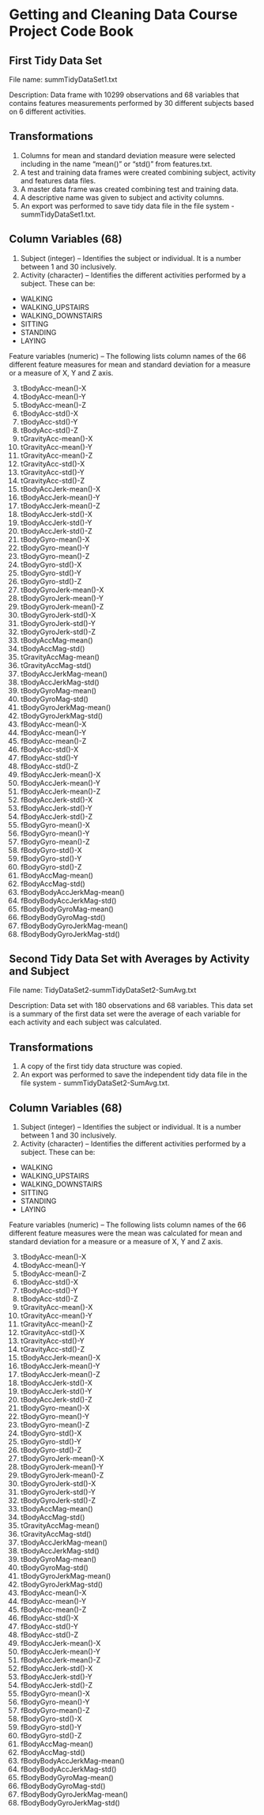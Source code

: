 Getting and Cleaning Data Course Project Code Book
========================================================

First Tidy Data Set
-------------------------------------------------------

File name: summTidyDataSet1.txt

Description: Data frame with 10299 observations and 68 variables that contains features measurements performed by 
30 different subjects based on 6 different activities.

## Transformations
1. Columns for mean and standard deviation measure were selected including in the name "mean()" or "std()" from
features.txt.
2. A test and training data frames were created combining subject, activity and features data files.
3. A master data frame was created combining test and training data.
4. A descriptive name was given to subject and activity columns.
5. An export was performed to save tidy data file in the file system - summTidyDataSet1.txt.

## Column Variables (68)
1.  Subject (integer) – Identifies the subject or individual. It is a number between 1 and 30 inclusively.
2.	Activity (character) – Identifies the different activities performed by a subject.  These can be:

* WALKING
* WALKING_UPSTAIRS
* WALKING_DOWNSTAIRS
* SITTING
* STANDING
* LAYING

Feature variables (numeric) – The following lists column names of the 66 different feature measures for mean and standard deviation for a measure or a measure of X, Y and Z axis.

3.	tBodyAcc-mean()-X          
4.	tBodyAcc-mean()-Y
5.	tBodyAcc-mean()-Z
6.	tBodyAcc-std()-X           
7.	tBodyAcc-std()-Y
8.	tBodyAcc-std()-Z
9.	tGravityAcc-mean()-X       
10.	tGravityAcc-mean()-Y
11.	tGravityAcc-mean()-Z
12.	tGravityAcc-std()-X        
13.	tGravityAcc-std()-Y
14.	tGravityAcc-std()-Z         
15.	tBodyAccJerk-mean()-X      
16.	tBodyAccJerk-mean()-Y       
17.	tBodyAccJerk-mean()-Z       
18.	tBodyAccJerk-std()-X       
19.	tBodyAccJerk-std()-Y        
20.	tBodyAccJerk-std()-Z        
21.	tBodyGyro-mean()-X         
22.	tBodyGyro-mean()-Y          
23.	tBodyGyro-mean()-Z          
24.	tBodyGyro-std()-X          
25.	tBodyGyro-std()-Y           
26.	tBodyGyro-std()-Z           
27.	tBodyGyroJerk-mean()-X     
28.	tBodyGyroJerk-mean()-Y      
29.	tBodyGyroJerk-mean()-Z      
30.	tBodyGyroJerk-std()-X      
31.	tBodyGyroJerk-std()-Y       
32.	tBodyGyroJerk-std()-Z       
33.	tBodyAccMag-mean()         
34.	tBodyAccMag-std()           
35.	tGravityAccMag-mean()       
36.	tGravityAccMag-std()       
37.	tBodyAccJerkMag-mean()      
38.	tBodyAccJerkMag-std()       
39.	tBodyGyroMag-mean()        
40.	tBodyGyroMag-std()          
41.	tBodyGyroJerkMag-mean()     
42.	tBodyGyroJerkMag-std()     
43.	fBodyAcc-mean()-X           
44.	fBodyAcc-mean()-Y           
45.	fBodyAcc-mean()-Z          
46.	fBodyAcc-std()-X            
47.	fBodyAcc-std()-Y            
48.	fBodyAcc-std()-Z           
49.	fBodyAccJerk-mean()-X       
50.	fBodyAccJerk-mean()-Y       
51.	fBodyAccJerk-mean()-Z      
52.	fBodyAccJerk-std()-X        
53.	fBodyAccJerk-std()-Y        
54.	fBodyAccJerk-std()-Z       
55.	fBodyGyro-mean()-X          
56.	fBodyGyro-mean()-Y          
57.	fBodyGyro-mean()-Z         
58.	fBodyGyro-std()-X           
59.	fBodyGyro-std()-Y           
60.	fBodyGyro-std()-Z          
61.	fBodyAccMag-mean()          
62.	fBodyAccMag-std()           
63.	fBodyBodyAccJerkMag-mean() 
64.	fBodyBodyAccJerkMag-std()   
65.	fBodyBodyGyroMag-mean()     
66.	fBodyBodyGyroMag-std()     
67.	fBodyBodyGyroJerkMag-mean() 
68.	fBodyBodyGyroJerkMag-std()


Second Tidy Data Set with Averages by Activity and Subject
-------------------------------------------------------

File name: TidyDataSet2-summTidyDataSet2-SumAvg.txt  

Description: Data set with 180 observations and 68 variables. This data set is a summary of the first data set were the average of each variable for each activity and each subject was calculated.

## Transformations
1. A copy of the first tidy data structure was copied.
2. An export was performed to save the independent tidy data file in the file system - summTidyDataSet2-SumAvg.txt.

## Column Variables (68)
1.  Subject (integer) – Identifies the subject or individual. It is a number between 1 and 30 inclusively.
2.  Activity (character) – Identifies the different activities performed by a subject.  These can be:

* WALKING
* WALKING_UPSTAIRS
* WALKING_DOWNSTAIRS
* SITTING
* STANDING
* LAYING

Feature variables (numeric) – The following lists column names of the 66 different feature measures were the mean was calculated for mean and standard deviation for a measure or a measure of X, Y and Z axis.

3.	tBodyAcc-mean()-X          
4.	tBodyAcc-mean()-Y
5.	tBodyAcc-mean()-Z
6.	tBodyAcc-std()-X           
7.	tBodyAcc-std()-Y
8.	tBodyAcc-std()-Z
9.	tGravityAcc-mean()-X       
10.	tGravityAcc-mean()-Y
11.	tGravityAcc-mean()-Z
12.	tGravityAcc-std()-X        
13.	tGravityAcc-std()-Y
14.	tGravityAcc-std()-Z         
15.	tBodyAccJerk-mean()-X      
16.	tBodyAccJerk-mean()-Y       
17.	tBodyAccJerk-mean()-Z       
18.	tBodyAccJerk-std()-X       
19.	tBodyAccJerk-std()-Y        
20.	tBodyAccJerk-std()-Z        
21.	tBodyGyro-mean()-X         
22.	tBodyGyro-mean()-Y          
23.	tBodyGyro-mean()-Z          
24.	tBodyGyro-std()-X          
25.	tBodyGyro-std()-Y           
26.	tBodyGyro-std()-Z           
27.	tBodyGyroJerk-mean()-X     
28.	tBodyGyroJerk-mean()-Y      
29.	tBodyGyroJerk-mean()-Z      
30.	tBodyGyroJerk-std()-X      
31.	tBodyGyroJerk-std()-Y       
32.	tBodyGyroJerk-std()-Z       
33.	tBodyAccMag-mean()         
34.	tBodyAccMag-std()           
35.	tGravityAccMag-mean()       
36.	tGravityAccMag-std()       
37.	tBodyAccJerkMag-mean()      
38.	tBodyAccJerkMag-std()       
39.	tBodyGyroMag-mean()        
40.	tBodyGyroMag-std()          
41.	tBodyGyroJerkMag-mean()     
42.	tBodyGyroJerkMag-std()     
43.	fBodyAcc-mean()-X           
44.	fBodyAcc-mean()-Y           
45.	fBodyAcc-mean()-Z          
46.	fBodyAcc-std()-X            
47.	fBodyAcc-std()-Y            
48.	fBodyAcc-std()-Z           
49.	fBodyAccJerk-mean()-X       
50.	fBodyAccJerk-mean()-Y       
51.	fBodyAccJerk-mean()-Z      
52.	fBodyAccJerk-std()-X        
53.	fBodyAccJerk-std()-Y        
54.	fBodyAccJerk-std()-Z       
55.	fBodyGyro-mean()-X          
56.	fBodyGyro-mean()-Y          
57.	fBodyGyro-mean()-Z         
58.	fBodyGyro-std()-X           
59.	fBodyGyro-std()-Y           
60.	fBodyGyro-std()-Z          
61.	fBodyAccMag-mean()          
62.	fBodyAccMag-std()           
63.	fBodyBodyAccJerkMag-mean() 
64.	fBodyBodyAccJerkMag-std()   
65.	fBodyBodyGyroMag-mean()     
66.	fBodyBodyGyroMag-std()     
67.	fBodyBodyGyroJerkMag-mean() 
68. fBodyBodyGyroJerkMag-std()

